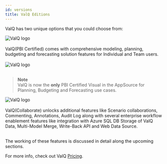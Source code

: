 ```yaml
---
id: versions
title: ValQ Editions
---
```


ValQ has two unique options that you could choose from:

<div style={{textAlign: 'center'}}>
  <Zoom>
<img alt="ValQ logo" src={useBaseUrl('/doc-images/intro/version1.png')} />
  </Zoom>
</div> <br />

<div style={{textAlign: 'justify'}}>
ValQ(PBI Certified) comes with  comprehensive modeling, planning, budgeting and forecasting solution features for Individual and Team users. <br />
</div> <br />

<div style={{textAlign: 'center'}}>
<img alt="ValQ logo" src={useBaseUrl('/doc-images/intro/PBI_Certified.png')} /> </div><br />

> **Note** <br />
ValQ is now the **only** PBI Certified Visual in the AppSource for Planning, Budgeting and Forecasting use cases.

<div style={{textAlign: 'center'}}>
  <Zoom>
<img alt="ValQ logo" src={useBaseUrl('/doc-images/intro/version2.png')} />
  </Zoom>
</div> <br />

<div style={{textAlign: 'justify'}}>
ValQ(Collaborate) unlocks additional features like Scenario collaborations, Commenting, Annotations, Audit Log along with several enterprise workflow enablement
features like integration with Azure SQL DB Storage of ValQ Data, Multi-Model Merge, Write-Back API and Web Data Source. 
</div> <br />

The working of these features is discussed in detail along the upcoming sections.

For more info, check out ValQ <a href="https://valq.com/pricing//" target="_blank">Pricing</a>.